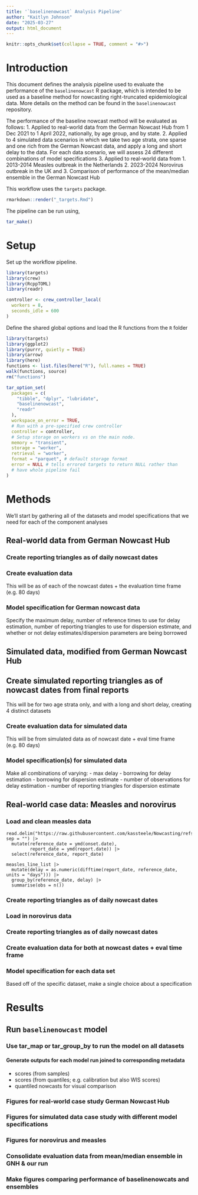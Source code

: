 ```yaml
---
title: '`baselinenowcast` Analysis Pipeline'
author: "Kaitlyn Johnson"
date: "2025-03-27"
output: html_document
---
```


```r
knitr::opts_chunk$set(collapse = TRUE, comment = "#>")
```

# Introduction

This document defines the analysis pipeline used to evaluate the performance
of the `baselinenowcast` R package, which is intended to be used as a
baseline method for nowcasting right-truncated epidemiological data.
More details on the method can be found in the `baselinenowcast` repository.

The performance of the baseline nowcast method will be evaluated as follows:
1. Applied to real-world data from the German Nowcast Hub from 1 Dec 2021 to
1 April 2022, nationally, by age group, and by state.
2. Applied to 4 simulated data scenarios in which we take two age strata, one
sparse and one rich from the German Nowcast data, and apply a long and short
delay to the data. For each data scenario, we will assess 24 different
combinations of model specifications
3. Applied to real-world data from 1. 2013-2014 Measles outbreak in the
Netherlands 2. 2023-2024 Norovirus outbreak in the UK and 3. Comparison of
performance of the mean/median ensemble in the German Nowcast Hub

This workflow uses the `targets` package.

```r
rmarkdown::render("_targets.Rmd")
```

The pipeline can be run using,
```r
tar_make()
```

# Setup

Set up the workflow pipeline.
```r
library(targets)
library(crew)
library(RcppTOML)
library(readr)

controller <- crew_controller_local(
  workers = 8,
  seconds_idle = 600
)
```

Define the shared global options and load the R functions from the `R` folder
```r
library(targets)
library(ggplot2)
library(purrr, quietly = TRUE)
library(arrow)
library(here)
functions <- list.files(here("R"), full.names = TRUE)
walk(functions, source)
rm("functions")

tar_option_set(
  packages = c(
    "tibble", "dplyr", "lubridate",
    "baselinenowcast",
    "readr"
  ),
  workspace_on_error = TRUE,
  # Run with a pre-specified crew controller
  controller = controller,
  # Setup storage on workers vs on the main node.
  memory = "transient",
  storage = "worker",
  retrieval = "worker",
  format = "parquet", # default storage format
  error = NULL # tells errored targets to return NULL rather than
  # have whole pipeline fail
)
```

# Methods

We'll start by gathering all of the datasets and model specifications that we
need for each of the component analyses

## Real-world data from German Nowcast Hub

### Create reporting triangles as of daily nowcast dates

### Create evaluation data
This will be as of each of the nowcast dates + the evaluation time frame (e.g.
80 days)

### Model specification for German nowcast data
Specify the maximum delay, number of reference times to use for delay
estimation, number of reporting triangles to use for dispersion estimate, and
whether or not delay estimates/dispersion parameters are being borrowed

## Simulated data, modified from German Nowcast Hub

## Create simulated reporting triangles as of nowcast dates from final reports
This will be for two age strata only, and with a long and short
delay, creating 4 distinct datasets

### Create evaluation data for simulated data
This will be from simulated data as of nowcast date + eval time frame (e.g. 80
days)

### Model specification(s) for simulated data
Make all combinations of varying:
- max delay
- borrowing for delay estimation
- borrowing for dispersion estimate
- number of observations for delay estimation
- number of reporting triangles for dispersion estimate

## Real-world case data: Measles and norovirus

### Load and clean measles data
```targets
read.delim("https://raw.githubusercontent.com/kassteele/Nowcasting/refs/heads/master/data/measles_NL_2013_2014.dat", sep = "") |>
  mutate(reference_date = ymd(onset.date),
         report_date = ymd(report.date)) |>
  select(reference_date, report_date)
```
```targets
measles_line_list |>
  mutate(delay = as.numeric(difftime(report_date, reference_date, units = "days"))) |>
  group_by(reference_date, delay) |>
  summarise(obs = n())
```

### Create reporting triangles as of daily nowcast dates

### Load in norovirus data

### Create reporting triangles as of daily nowcast dates

### Create evaluation data for both at nowcast dates + eval time frame

### Model specification for each data set
Based off of the specific dataset, make a single choice about a specification

# Results

## Run `baselinenowcast` model

### Use tar_map or tar_group_by to run the model on all datasets

#### Generate outputs for each model run joined to corresponding metadata
  - scores (from samples)
  - scores (from quantiles; e.g. calibration but also WIS scores)
  - quantiled nowcasts for visual comparison

### Figures for real-world case study German Nowcast Hub

### Figures for simulated data case study with different model specifications

### Figures for norovirus and measles

### Consolidate evaluation data from mean/median ensemble in GNH & our run

### Make figures comparing performance of baselinenowcats and ensembles

